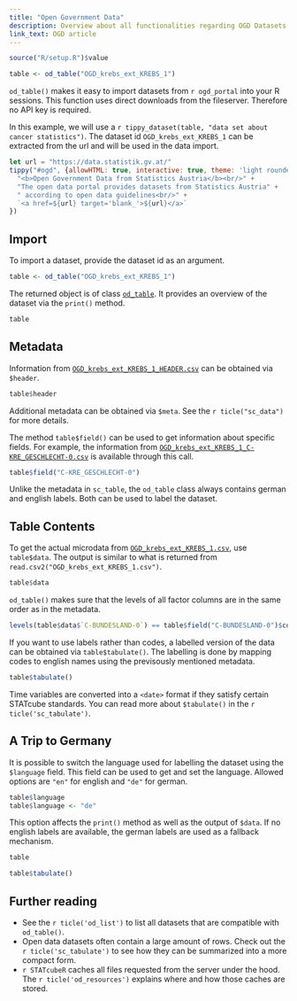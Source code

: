 ```yaml
---
title: "Open Government Data"
description: Overview about all functionalities regarding OGD Datasets
link_text: OGD article
---
```


```r
source("R/setup.R")$value
```

```r
table <- od_table("OGD_krebs_ext_KREBS_1")
```

`od_table()` makes it easy to import datasets from `r ogd_portal` into your R sessions.
This function uses direct downloads from the fileserver.
Therefore no API key is required.

In this example, we will use a `r tippy_dataset(table, "data set about cancer statistics")`.
The dataset id `OGD_krebs_ext_KREBS_1` can be extracted from the url and will be used in the data import.

```js
let url = "https://data.statistik.gv.at/"
tippy("#ogd", {allowHTML: true, interactive: true, theme: 'light rounded', content: 
  "<b>Open Government Data from Statistics Austria</b><br/>" +
  "The open data portal provides datasets from Statistics Austria" +
  " according to open data guidelines<br/>" +
  `<a href=${url} target='blank_'>${url}</a>`
})
```

## Import

To import a dataset, provide the dataset id as an argument.

```r
table <- od_table("OGD_krebs_ext_KREBS_1")
```

The returned object is of class [`od_table`].
It provides an overview of the dataset via the `print()` method. 

```r
table
```

## Metadata

Information from [`OGD_krebs_ext_KREBS_1_HEADER.csv`] can be obtained via `$header`. 

```r
table$header
```

Additional metadata can be obtained via `$meta`.
See the `r ticle("sc_data")` for more details.

The method `table$field()` can be used to get information about specific fields.
For example, the information from [`OGD_krebs_ext_KREBS_1_C-KRE_GESCHLECHT-0.csv`] is available through this call.

```r
table$field("C-KRE_GESCHLECHT-0")
```

Unlike the metadata in `sc_table`, the `od_table` class always contains german and english labels.
Both can be used to label the dataset.

## Table Contents

To get the actual microdata from [`OGD_krebs_ext_KREBS_1.csv`], use `table$data`.
The output is similar to what is returned from `read.csv2("OGD_krebs_ext_KREBS_1.csv")`.

```r
table$data
```

`od_table()` makes sure that the levels of all factor columns are in the same order as in the metadata.

```r
levels(table$data$`C-BUNDESLAND-0`) == table$field("C-BUNDESLAND-0")$code
```

If you want to use labels rather than codes, a labelled version of the data can be obtained via `table$tabulate()`. 
The labelling is done by mapping codes to english names using the previsously mentioned metadata.

```r
table$tabulate()
```

Time variables are converted into a `<date>` format if they satisfy certain STATcube standards.
You can read more about `$tabulate()` in the `r ticle('sc_tabulate')`.

## A Trip to Germany {#sauerkraut}

It is possible to switch the language used for labelling the dataset using the `$language` field.
This field can be used to get and set the language.
Allowed options are `"en"` for english and `"de"` for german.

```r
table$language
table$language <- "de"
```

This option affects the `print()` method as well as the output of `$data`.
If no english labels are available, the german labels are used as a fallback mechanism.

```r
table
```

```r
table$tabulate()
```

## Further reading

* See the `r ticle('od_list')` to list all datasets that are compatible with `od_table()`.
* Open data datasets often contain a large amount of rows.
  Check out the `r ticle('sc_tabulate')` to see how they can be summarized into a more compact form.
* `r STATcubeR` caches all files requested from the server under the hood.
  The `r ticle('od_resources')` explains where and how those caches are stored.
  

[`od_table`]: ../reference/od_table_class.html
[`OGD_krebs_ext_KREBS_1.csv`]: https://data.statistik.gv.at/data/OGD_krebs_ext_KREBS_1.csv
[`OGD_krebs_ext_KREBS_1_HEADER.csv`]: https://data.statistik.gv.at/data/OGD_krebs_ext_KREBS_1_HEADER.csv
[`OGD_krebs_ext_KREBS_1_C-KRE_GESCHLECHT-0.csv`]: https://data.statistik.gv.at/data/OGD_krebs_ext_KREBS_1_C-KRE_GESCHLECHT-0.csv
